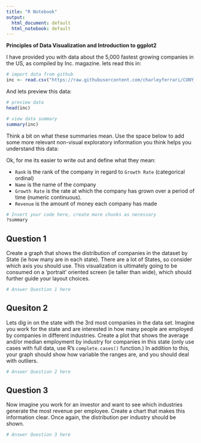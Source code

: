 ```yaml
---
title: "R Notebook"
output:
  html_document: default
  html_notebook: default
---
```


**Principles of Data Visualization and Introduction to ggplot2**

I have provided you with data about the 5,000 fastest growing companies in the US, as compiled by Inc. magazine. lets read this in:

```r
# import data from github
inc <- read.csv("https://raw.githubusercontent.com/charleyferrari/CUNY_DATA_608/master/module1/Data/inc5000_data.csv", header= TRUE)
```

And lets preview this data:

```r
# preview data
head(inc)
```

```r
# view data summary
summary(inc)
```

Think a bit on what these summaries mean. Use the space below to add some more relevant non-visual exploratory information you think helps you understand this data:

Ok, for me its easier to write out and define what they mean:

- `Rank` is the rank of the company in regard to `Growth Rate` (categorical ordinal)
- `Name` is the name of the company 
- `Growth Rate` is the rate at which the company has grown over a period of time (numeric continuous).
- `Revenue` is the amount of money each company has made 

```r
# Insert your code here, create more chunks as necessary
?summary
```

## Question 1

Create a graph that shows the distribution of companies in the dataset by State (ie how many are in each state). There are a lot of States, so consider which axis you should use. This visualization is ultimately going to be consumed on a 'portrait' oriented screen (ie taller than wide), which should further guide your layout choices.

```r

# Answer Question 1 here

```

## Quesiton 2

Lets dig in on the state with the 3rd most companies in the data set. Imagine you work for the state and are interested in how many people are employed by companies in different industries. Create a plot that shows the average and/or median employment by industry for companies in this state (only use cases with full data, use R's `complete.cases()` function.) In addition to this, your graph should show how variable the ranges are, and you should deal with outliers.

```r

# Answer Question 2 here

```

## Question 3

Now imagine you work for an investor and want to see which industries generate the most revenue per employee. Create a chart that makes this information clear. Once again, the distribution per industry should be shown.

```r

# Answer Question 3 here

```


